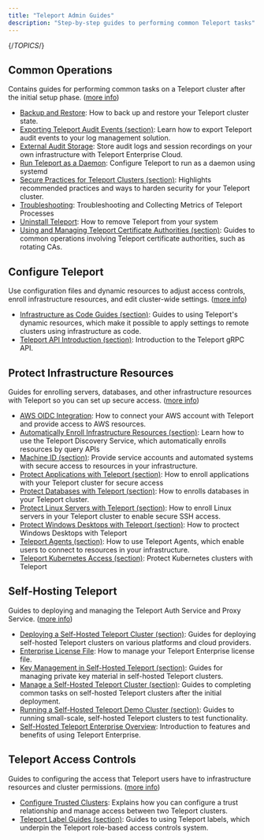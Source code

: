 ```yaml
---
title: "Teleport Admin Guides"
description: "Step-by-step guides to performing common Teleport tasks"
---
```


{/*TOPICS*/}

## Common Operations

Contains guides for performing common tasks on a Teleport cluster after the initial setup phase. ([more info](admin-guides/common-operations.mdx))

- [Backup and Restore](admin-guides/common-operations/backup-restore.mdx): How to back up and restore your Teleport cluster state.
- [Exporting Teleport Audit Events (section)](admin-guides/common-operations/export-audit-events.mdx): Learn how to export Teleport audit events to your log management solution.
- [External Audit Storage](admin-guides/common-operations/external-audit-storage.mdx): Store audit logs and session recordings on your own infrastructure with Teleport Enterprise Cloud.
- [Run Teleport as a Daemon](admin-guides/common-operations/daemon.mdx): Configure Teleport to run as a daemon using systemd
- [Secure Practices for Teleport Clusters (section)](admin-guides/common-operations/security.mdx): Highlights recommended practices and ways to harden security for your Teleport cluster.
- [Troubleshooting](admin-guides/common-operations/troubleshooting.mdx): Troubleshooting and Collecting Metrics of Teleport Processes
- [Uninstall Teleport](admin-guides/common-operations/uninstall-teleport.mdx): How to remove Teleport from your system
- [Using and Managing Teleport Certificate Authorities (section)](admin-guides/common-operations/ca.mdx): Guides to common operations involving Teleport certificate authorities, such as rotating CAs.

## Configure Teleport

Use configuration files and dynamic resources to adjust access controls, enroll infrastructure resources, and edit cluster-wide settings. ([more info](admin-guides/configure-teleport.mdx))

- [Infrastructure as Code Guides (section)](admin-guides/configure-teleport/dynamic-resources.mdx): Guides to using Teleport's dynamic resources, which make it possible to apply settings to remote clusters using infrastructure as code.
- [Teleport API Introduction (section)](admin-guides/configure-teleport/api.mdx): Introduction to the Teleport gRPC API.

## Protect Infrastructure Resources

Guides for enrolling servers, databases, and other infrastructure resources with Teleport so you can set up secure access. ([more info](admin-guides/protect-resources.mdx))

- [AWS OIDC Integration](admin-guides/protect-resources/awsoidc-integration.mdx): How to connect your AWS account with Teleport and provide access to AWS resources.
- [Automatically Enroll Infrastructure Resources (section)](admin-guides/protect-resources/auto-discovery.mdx): Learn how to use the Teleport Discovery Service, which automatically enrolls resources by query APIs
- [Machine ID (section)](admin-guides/protect-resources/machine-id.mdx): Provide service accounts and automated systems with secure access to resources in your infrastructure.
- [Protect Applications with Teleport (section)](admin-guides/protect-resources/application-access.mdx): How to enroll applications with your Teleport cluster for secure access
- [Protect Databases with Teleport (section)](admin-guides/protect-resources/database-access.mdx): How to enrolls databases in your Teleport cluster.
- [Protect Linux Servers with Teleport (section)](admin-guides/protect-resources/server-access.mdx): How to enroll Linux servers in your Teleport cluster to enable secure SSH access.
- [Protect Windows Desktops with Teleport (section)](admin-guides/protect-resources/desktop-access.mdx): How to proctect Windows Desktops with Teleport
- [Teleport Agents (section)](admin-guides/protect-resources/agents.mdx): How to use Teleport Agents, which enable users to connect to resources in your infrastructure.
- [Teleport Kubernetes Access (section)](admin-guides/protect-resources/kubernetes-access.mdx): Protect Kubernetes clusters with Teleport

## Self-Hosting Teleport

Guides to deploying and managing the Teleport Auth Service and Proxy Service. ([more info](admin-guides/self-hosting.mdx))

- [Deploying a Self-Hosted Teleport Cluster (section)](admin-guides/self-hosting/deploy-a-cluster.mdx): Guides for deploying self-hosted Teleport clusters on various platforms and cloud providers.
- [Enterprise License File](admin-guides/self-hosting/license.mdx): How to manage your Teleport Enterprise license file.
- [Key Management in Self-Hosted Teleport (section)](admin-guides/self-hosting/key-management.mdx): Guides for managing private key material in self-hosted Teleport clusters.
- [Manage a Self-Hosted Teleport Cluster (section)](admin-guides/self-hosting/management.mdx): Guides to completing common tasks on self-hosted Teleport clusters after the initial deployment.
- [Running a Self-Hosted Teleport Demo Cluster (section)](admin-guides/self-hosting/demo-clusters.mdx): Guides to running small-scale, self-hosted Teleport clusters to test functionality.
- [Self-Hosted Teleport Enterprise Overview](admin-guides/self-hosting/introduction.mdx): Introduction to features and benefits of using Teleport Enterprise.

## Teleport Access Controls

Guides to configuring the access that Teleport users have to infrastructure resources and cluster permissions. ([more info](admin-guides/rbac.mdx))

- [Configure Trusted Clusters](admin-guides/rbac/trustedclusters.mdx): Explains how you can configure a trust relationship and manage access between two Teleport clusters.
- [Teleport Label Guides (section)](admin-guides/rbac/labels.mdx): Guides to using Teleport labels, which underpin the Teleport role-based access controls system.
